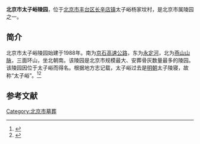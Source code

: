 {{Coord|39.835884|116.165245|type:landmark_region:CN-11_source:GoogleMaps|display=title}}
'''北京市太子峪陵园'''，位于[[北京市|北京市]][[丰台区|丰台区]][[长辛店镇|长辛店镇]]太子峪杨家坟村，是北京市属陵园之一。

==简介==
北京市太子峪陵园始建于1988年。南为[[京石高速公路|京石高速公路]]，东为[[永定河|永定河]]，北为[[燕山山脉|燕山山脉]]，三面环山，坐北朝南。该陵园是北京市规模最大、安葬骨灰数量最多的陵园。该陵园因位于太子峪而得名。根据地方志记载，太子峪过去是[[明朝|明朝]]太子陵寝，故称“太子峪”。<ref>{{Cite web |url=http://www.babaoshan.com.cn/Department.asp?class_id=26 |title=太子峪陵园，八宝山，于2013-12-30查阅 |accessdate=2013-12-30 |archive-date=2013-12-30 |archive-url=https://web.archive.org/web/20131230232809/http://www.babaoshan.com.cn/Department.asp?class_id=26 |dead-url=no }}</ref><ref>{{Cite web |url=http://www.beijinggongmu.com/kehuwenda/201109/1283.html |title=北京太子峪陵园，北京公墓网，于2013-12-30查阅 |accessdate=2013-12-30 |archive-date=2013-12-30 |archive-url=https://web.archive.org/web/20131230233630/http://www.beijinggongmu.com/kehuwenda/201109/1283.html |dead-url=no }}</ref>

==参考文献==
{{reflist}}

[[Category:北京市墓葬|Category:北京市墓葬]]